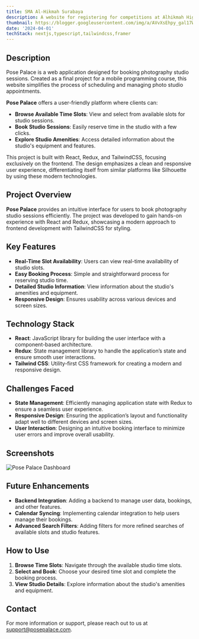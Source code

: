 ---
title: SMA Al-Hikmah Surabaya
description: A website for registering for competitions at Alhikmah High School.
thumbnail: https://blogger.googleusercontent.com/img/a/AVvXsEhpy_gal17W_xtHt2BXHRvmVROHNW2PKBimWHEhDbBYef3ddO6cPWpjGAvbbz8q2pP9rktsU-O4kikZbXoFkKL1e0i_aJx1RkAxAVK2_CwarcS3lQHN5--iGYy3SM7gRV6K8PtgW10RBaxtc9nqHlKjuYn-1mDhyyUO_u-HCR_b2IDsEQ3YeemGWvolxaI
date: '2024-04-01'
techStack: nextjs,typescript,tailwindcss,framer
---

## Description

Pose Palace is a web application designed for booking photography studio sessions. Created as a final project for a mobile programming course, this website simplifies the process of scheduling and managing photo studio appointments.

**Pose Palace** offers a user-friendly platform where clients can:

- **Browse Available Time Slots**: View and select from available slots for studio sessions.
- **Book Studio Sessions**: Easily reserve time in the studio with a few clicks.
- **Explore Studio Amenities**: Access detailed information about the studio's equipment and features.

This project is built with React, Redux, and TailwindCSS, focusing exclusively on the frontend. The design emphasizes a clean and responsive user experience, differentiating itself from similar platforms like Silhouette by using these modern technologies.

## Project Overview

**Pose Palace** provides an intuitive interface for users to book photography studio sessions efficiently. The project was developed to gain hands-on experience with React and Redux, showcasing a modern approach to frontend development with TailwindCSS for styling.

## Key Features

- **Real-Time Slot Availability**: Users can view real-time availability of studio slots.
- **Easy Booking Process**: Simple and straightforward process for reserving studio time.
- **Detailed Studio Information**: View information about the studio's amenities and equipment.
- **Responsive Design**: Ensures usability across various devices and screen sizes.

## Technology Stack

- **React**: JavaScript library for building the user interface with a component-based architecture.
- **Redux**: State management library to handle the application’s state and ensure smooth user interactions.
- **Tailwind CSS**: Utility-first CSS framework for creating a modern and responsive design.

## Challenges Faced

- **State Management**: Efficiently managing application state with Redux to ensure a seamless user experience.
- **Responsive Design**: Ensuring the application’s layout and functionality adapt well to different devices and screen sizes.
- **User Interaction**: Designing an intuitive booking interface to minimize user errors and improve overall usability.

## Screenshots

![Pose Palace Dashboard](https://user-images.githubusercontent.com/90760961/211960759-68c8766b-5fab-4009-b627-bd89ef8ff88f.png)

## Future Enhancements

- **Backend Integration**: Adding a backend to manage user data, bookings, and other features.
- **Calendar Syncing**: Implementing calendar integration to help users manage their bookings.
- **Advanced Search Filters**: Adding filters for more refined searches of available slots and studio features.

## How to Use

1. **Browse Time Slots**: Navigate through the available studio time slots.
2. **Select and Book**: Choose your desired time slot and complete the booking process.
3. **View Studio Details**: Explore information about the studio's amenities and equipment.

## Contact

For more information or support, please reach out to us at [support@posepalace.com](mailto:support@posepalace.com).

